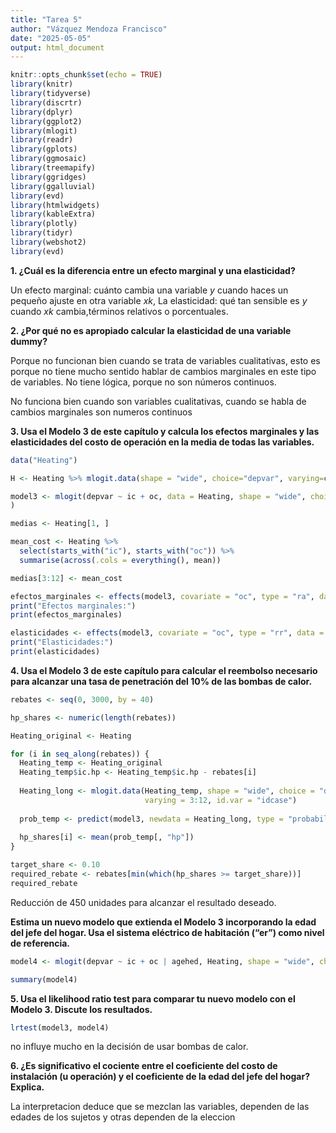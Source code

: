 ```yaml
---
title: "Tarea 5"
author: "Vázquez Mendoza Francisco"
date: "2025-05-05"
output: html_document
---
```


```r
knitr::opts_chunk$set(echo = TRUE)
library(knitr)
library(tidyverse)
library(discrtr)
library(dplyr) 
library(ggplot2) 
library(mlogit)
library(readr) 
library(gplots) 
library(ggmosaic) 
library(treemapify)
library(ggridges)
library(ggalluvial)
library(evd)
library(htmlwidgets) 
library(kableExtra) 
library(plotly) 
library(tidyr) 
library(webshot2) 
library(evd)
```


**1. ¿Cuál es la diferencia entre un efecto marginal y una elasticidad?**

Un efecto marginal: cuánto cambia una variable $y$ cuando haces un pequeño ajuste en otra variable $xk$,  La elasticidad:  qué tan sensible es $y$ cuando $xk$ cambia,términos relativos o porcentuales.




**2. ¿Por qué no es apropiado calcular la elasticidad de una variable dummy?**

Porque no funcionan bien cuando se trata de variables cualitativas, esto es porque no tiene mucho sentido hablar de cambios marginales en este tipo de variables. No tiene lógica, porque no son números continuos.


No funciona bien cuando son variables cualitativas, cuando se habla de cambios marginales son numeros continuos

**3. Usa el Modelo 3 de este capítulo y calcula los efectos marginales y las elasticidades del costo de operación en la media de todas las variables.**

```r

data("Heating")

H <- Heating %>% mlogit.data(shape = "wide", choice="depvar", varying=c(3:12))

model3 <- mlogit(depvar ~ ic + oc, data = Heating, shape = "wide", choice = "depvar", reflevel = "ec", varying = 3:12
)

medias <- Heating[1, ]

mean_cost <- Heating %>%
  select(starts_with("ic"), starts_with("oc")) %>%
  summarise(across(.cols = everything(), mean))

medias[3:12] <- mean_cost

efectos_marginales <- effects(model3, covariate = "oc", type = "ra", data = mlogit.data(medias, shape = "wide", choice = "depvar", varying = 3:12))
print("Efectos marginales:")
print(efectos_marginales)

elasticidades <- effects(model3, covariate = "oc", type = "rr", data = mlogit.data(medias, shape = "wide", choice = "depvar", varying = 3:12))
print("Elasticidades:")
print(elasticidades)

```




**4. Usa el Modelo 3 de este capítulo para calcular el reembolso necesario para alcanzar una tasa de penetración del 10% de las bombas de calor.**

```r

rebates <- seq(0, 3000, by = 40)

hp_shares <- numeric(length(rebates))

Heating_original <- Heating

for (i in seq_along(rebates)) {
  Heating_temp <- Heating_original
  Heating_temp$ic.hp <- Heating_temp$ic.hp - rebates[i]
  
  Heating_long <- mlogit.data(Heating_temp, shape = "wide", choice = "depvar",
                              varying = 3:12, id.var = "idcase")
  
  prob_temp <- predict(model3, newdata = Heating_long, type = "probabilities")
  
  hp_shares[i] <- mean(prob_temp[, "hp"])
}

target_share <- 0.10
required_rebate <- rebates[min(which(hp_shares >= target_share))]
required_rebate

```


Reducción de 450 unidades para alcanzar el resultado deseado.




**Estima un nuevo modelo que extienda el Modelo 3 incorporando la edad del jefe del hogar. Usa el sistema eléctrico de habitación (“er”) como nivel de referencia.**

```r

model4 <- mlogit(depvar ~ ic + oc | agehed, Heating, shape = "wide", choice = "depvar", reflevel = "er", varying = c(3:12))

summary(model4)

```



**5. Usa el likelihood ratio test para comparar tu nuevo modelo con el Modelo 3. Discute los resultados.**

```r

lrtest(model3, model4)

```

 no influye mucho en la decisión de usar bombas de calor.





**6. ¿Es significativo el cociente entre el coeficiente del costo de instalación (u operación) y el coeficiente de la edad del jefe del hogar? Explica.**




La interpretacion deduce que se mezclan las variables, dependen de las edades de los sujetos y otras dependen de la eleccion
